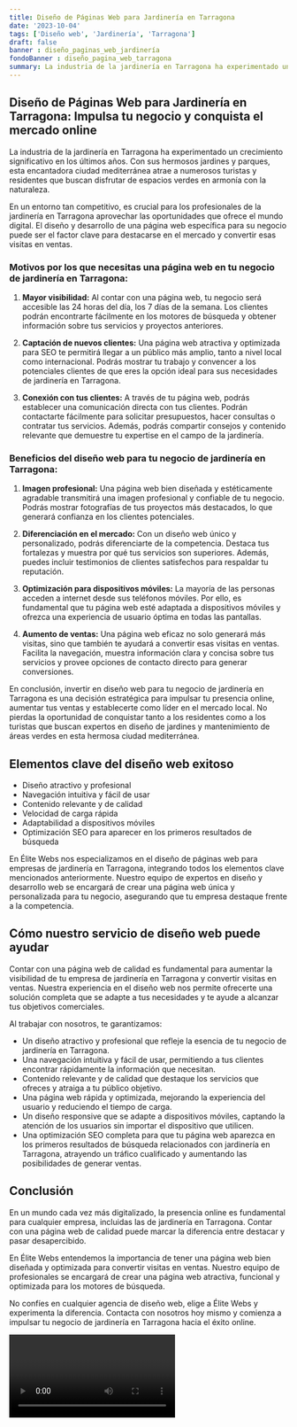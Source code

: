 ```yaml
---
title: Diseño de Páginas Web para Jardinería en Tarragona
date: '2023-10-04'
tags: ['Diseño web', 'Jardinería', 'Tarragona']
draft: false
banner : diseño_paginas_web_jardinería
fondoBanner : diseño_pagina_web_tarragona
summary: La industria de la jardinería en Tarragona ha experimentado un crecimiento significativo en los últimos años. Con sus hermosos jardines y parques, esta encantadora ciudad mediterránea atrae a numerosos turistas y residentes que buscan disfrutar de espacios verdes en armonía con la naturaleza.
---
```


## Diseño de Páginas Web para Jardinería en Tarragona: Impulsa tu negocio y conquista el mercado online

La industria de la jardinería en Tarragona ha experimentado un crecimiento significativo en los últimos años. Con sus hermosos jardines y parques, esta encantadora ciudad mediterránea atrae a numerosos turistas y residentes que buscan disfrutar de espacios verdes en armonía con la naturaleza.

En un entorno tan competitivo, es crucial para los profesionales de la jardinería en Tarragona aprovechar las oportunidades que ofrece el mundo digital. El diseño y desarrollo de una página web específica para su negocio puede ser el factor clave para destacarse en el mercado y convertir esas visitas en ventas.

### Motivos por los que necesitas una página web en tu negocio de jardinería en Tarragona:

1. **Mayor visibilidad:** Al contar con una página web, tu negocio será accesible las 24 horas del día, los 7 días de la semana. Los clientes podrán encontrarte fácilmente en los motores de búsqueda y obtener información sobre tus servicios y proyectos anteriores.

2. **Captación de nuevos clientes:** Una página web atractiva y optimizada para SEO te permitirá llegar a un público más amplio, tanto a nivel local como internacional. Podrás mostrar tu trabajo y convencer a los potenciales clientes de que eres la opción ideal para sus necesidades de jardinería en Tarragona.

3. **Conexión con tus clientes:** A través de tu página web, podrás establecer una comunicación directa con tus clientes. Podrán contactarte fácilmente para solicitar presupuestos, hacer consultas o contratar tus servicios. Además, podrás compartir consejos y contenido relevante que demuestre tu expertise en el campo de la jardinería.

### Beneficios del diseño web para tu negocio de jardinería en Tarragona:

1. **Imagen profesional:** Una página web bien diseñada y estéticamente agradable transmitirá una imagen profesional y confiable de tu negocio. Podrás mostrar fotografías de tus proyectos más destacados, lo que generará confianza en los clientes potenciales.

2. **Diferenciación en el mercado:** Con un diseño web único y personalizado, podrás diferenciarte de la competencia. Destaca tus fortalezas y muestra por qué tus servicios son superiores. Además, puedes incluir testimonios de clientes satisfechos para respaldar tu reputación.

3. **Optimización para dispositivos móviles:** La mayoría de las personas acceden a internet desde sus teléfonos móviles. Por ello, es fundamental que tu página web esté adaptada a dispositivos móviles y ofrezca una experiencia de usuario óptima en todas las pantallas.

4. **Aumento de ventas:** Una página web eficaz no solo generará más visitas, sino que también te ayudará a convertir esas visitas en ventas. Facilita la navegación, muestra información clara y concisa sobre tus servicios y provee opciones de contacto directo para generar conversiones.

En conclusión, invertir en diseño web para tu negocio de jardinería en Tarragona es una decisión estratégica para impulsar tu presencia online, aumentar tus ventas y establecerte como líder en el mercado local. No pierdas la oportunidad de conquistar tanto a los residentes como a los turistas que buscan expertos en diseño de jardines y mantenimiento de áreas verdes en esta hermosa ciudad mediterránea.

<GifSeo />

<Cta />

## Elementos clave del diseño web exitoso

- Diseño atractivo y profesional
- Navegación intuitiva y fácil de usar
- Contenido relevante y de calidad
- Velocidad de carga rápida
- Adaptabilidad a dispositivos móviles
- Optimización SEO para aparecer en los primeros resultados de búsqueda

En Élite Webs nos especializamos en el diseño de páginas web para empresas de jardinería en Tarragona, integrando todos los elementos clave mencionados anteriormente. Nuestro equipo de expertos en diseño y desarrollo web se encargará de crear una página web única y personalizada para tu negocio, asegurando que tu empresa destaque frente a la competencia.

## Cómo nuestro servicio de diseño web puede ayudar

Contar con una página web de calidad es fundamental para aumentar la visibilidad de tu empresa de jardinería en Tarragona y convertir visitas en ventas. Nuestra experiencia en el diseño web nos permite ofrecerte una solución completa que se adapte a tus necesidades y te ayude a alcanzar tus objetivos comerciales.

Al trabajar con nosotros, te garantizamos:

- Un diseño atractivo y profesional que refleje la esencia de tu negocio de jardinería en Tarragona.
- Una navegación intuitiva y fácil de usar, permitiendo a tus clientes encontrar rápidamente la información que necesitan.
- Contenido relevante y de calidad que destaque los servicios que ofreces y atraiga a tu público objetivo.
- Una página web rápida y optimizada, mejorando la experiencia del usuario y reduciendo el tiempo de carga.
- Un diseño responsive que se adapte a dispositivos móviles, captando la atención de los usuarios sin importar el dispositivo que utilicen.
- Una optimización SEO completa para que tu página web aparezca en los primeros resultados de búsqueda relacionados con jardinería en Tarragona, atrayendo un tráfico cualificado y aumentando las posibilidades de generar ventas.

## Conclusión

En un mundo cada vez más digitalizado, la presencia online es fundamental para cualquier empresa, incluidas las de jardinería en Tarragona. Contar con una página web de calidad puede marcar la diferencia entre destacar y pasar desapercibido. 

En Élite Webs entendemos la importancia de tener una página web bien diseñada y optimizada para convertir visitas en ventas. Nuestro equipo de profesionales se encargará de crear una página web atractiva, funcional y optimizada para los motores de búsqueda.

No confíes en cualquier agencia de diseño web, elige a Élite Webs y experimenta la diferencia. Contacta con nosotros hoy mismo y comienza a impulsar tu negocio de jardinería en Tarragona hacia el éxito online.

<Video />

<CtaBot job='Jardinería' city='Tarragona'/>

<Gmaps query='Tarragona+españa+maps' />